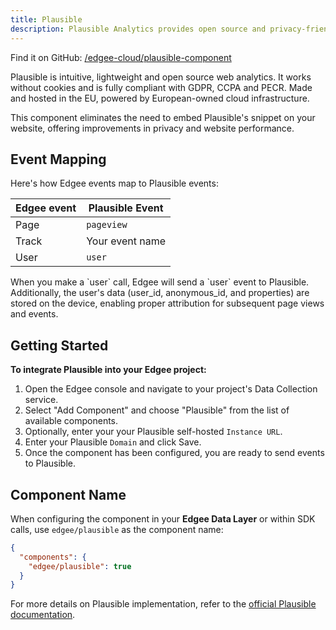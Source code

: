 ```yaml
---
title: Plausible
description: Plausible Analytics provides open source and privacy-friendly web analytics, **now at the edge**.
---
```



<EdgeeSdk />

Find it on GitHub: [<Icon icon="github" iconType="solid" /> /edgee-cloud/plausible-component](https://github.com/edgee-cloud/plausible-component)

Plausible is intuitive, lightweight and open source web analytics.
It works without cookies and is fully compliant with GDPR, CCPA and PECR.
Made and hosted in the EU, powered by European-owned cloud infrastructure.

This component eliminates the need to embed Plausible's snippet on your website, 
offering improvements in privacy and website performance.

## Event Mapping

Here's how Edgee events map to Plausible events:

| Edgee event | Plausible Event  |
|-------------|------------------|
| Page        | `pageview`
| Track       | Your event name  |
| User        | `user`       |

<Note>
  When you make a `user` call, Edgee will send a `user` event to Plausible.
  Additionally, the user's data (user_id, anonymous_id, and properties) are stored on the device,
  enabling proper attribution for subsequent page views and events.
</Note>


## Getting Started

**To integrate Plausible into your Edgee project:**

1. Open the Edgee console and navigate to your project's Data Collection service.
2. Select "Add Component" and choose "Plausible" from the list of available components.
3. Optionally, enter your your Plausible self-hosted `Instance URL`.
4. Enter your Plausible `Domain` and click Save.
6. Once the component has been configured, you are ready to send events to Plausible.

## Component Name

When configuring the component in your **Edgee Data Layer** or within SDK calls, use `edgee/plausible` as the component name:

```json
{
  "components": {
    "edgee/plausible": true
  }
}
```

For more details on Plausible implementation, refer to the 
[official Plausible documentation](https://plausible.io/docs/).
